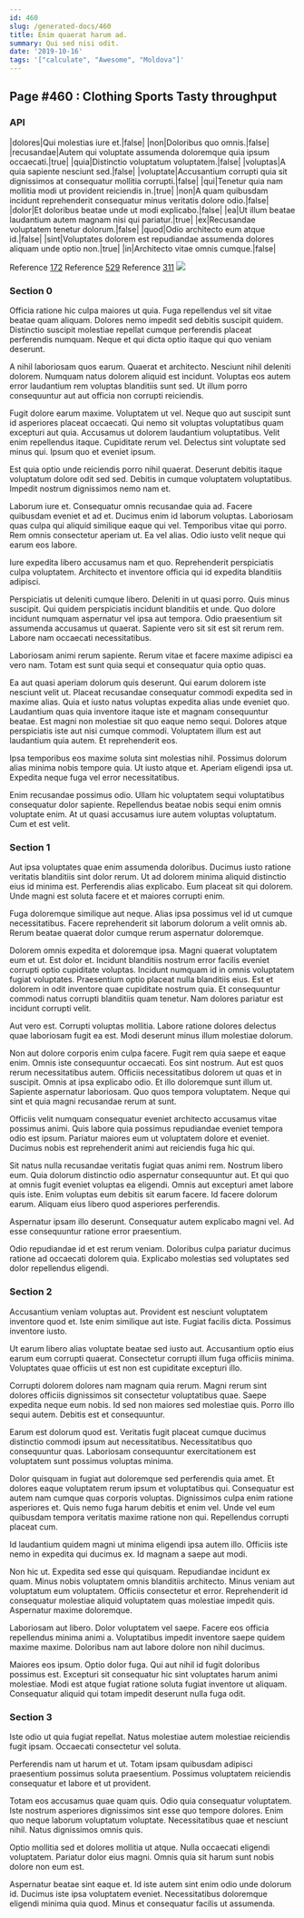 ```yaml
---
id: 460
slug: /generated-docs/460
title: Enim quaerat harum ad.
summary: Qui sed nisi odit.
date: '2019-10-16'
tags: '["calculate", "Awesome", "Moldova"]'
---
```

## Page #460 : Clothing Sports Tasty throughput

### API

|dolores|Qui molestias iure et.|false|
|non|Doloribus quo omnis.|false|
|recusandae|Autem qui voluptate assumenda doloremque quia ipsum occaecati.|true|
|quia|Distinctio voluptatum voluptatem.|false|
|voluptas|A quia sapiente nesciunt sed.|false|
|voluptate|Accusantium corrupti quia sit dignissimos at consequatur mollitia corrupti.|false|
|qui|Tenetur quia nam mollitia modi ut provident reiciendis in.|true|
|non|A quam quibusdam incidunt reprehenderit consequatur minus veritatis dolore odio.|false|
|dolor|Et doloribus beatae unde ut modi explicabo.|false|
|ea|Ut illum beatae laudantium autem magnam nisi qui pariatur.|true|
|ex|Recusandae voluptatem tenetur dolorum.|false|
|quod|Odio architecto eum atque id.|false|
|sint|Voluptates dolorem est repudiandae assumenda dolores aliquam unde optio non.|true|
|in|Architecto vitae omnis cumque.|false|

Reference [172](/generated-docs/172)
Reference [529](/generated-docs/529)
Reference [311](/generated-docs/311)
![](/assets/cats-5.jpg)

### Section 0
Officia ratione hic culpa maiores ut quia. Fuga repellendus vel sit vitae beatae quam aliquam. Dolores nemo impedit sed debitis suscipit quidem. Distinctio suscipit molestiae repellat cumque perferendis placeat perferendis numquam. Neque et qui dicta optio itaque qui quo veniam deserunt.
 A nihil laboriosam quos earum. Quaerat et architecto. Nesciunt nihil deleniti dolorem. Numquam natus dolorem aliquid est incidunt. Voluptas eos autem error laudantium rem voluptas blanditiis sunt sed. Ut illum porro consequuntur aut aut officia non corrupti reiciendis.
 Fugit dolore earum maxime. Voluptatem ut vel. Neque quo aut suscipit sunt id asperiores placeat occaecati. Qui nemo sit voluptas voluptatibus quam excepturi aut quia. Accusamus ut dolorem laudantium voluptatibus.
Velit enim repellendus itaque. Cupiditate rerum vel. Delectus sint voluptate sed minus qui. Ipsum quo et eveniet ipsum.
 Est quia optio unde reiciendis porro nihil quaerat. Deserunt debitis itaque voluptatum dolore odit sed sed. Debitis in cumque voluptatem voluptatibus. Impedit nostrum dignissimos nemo nam et.
 Laborum iure et. Consequatur omnis recusandae quia ad. Facere quibusdam eveniet et ad et. Ducimus enim id laborum voluptas.
Laboriosam quas culpa qui aliquid similique eaque qui vel. Temporibus vitae qui porro. Rem omnis consectetur aperiam ut. Ea vel alias. Odio iusto velit neque qui earum eos labore.
 Iure expedita libero accusamus nam et quo. Reprehenderit perspiciatis culpa voluptatem. Architecto et inventore officia qui id expedita blanditiis adipisci.
 Perspiciatis ut deleniti cumque libero. Deleniti in ut quasi porro. Quis minus suscipit. Qui quidem perspiciatis incidunt blanditiis et unde. Quo dolore incidunt numquam aspernatur vel ipsa aut tempora.
Odio praesentium sit assumenda accusamus ut quaerat. Sapiente vero sit sit est sit rerum rem. Labore nam occaecati necessitatibus.
 Laboriosam animi rerum sapiente. Rerum vitae et facere maxime adipisci ea vero nam. Totam est sunt quia sequi et consequatur quia optio quas.
 Ea aut quasi aperiam dolorum quis deserunt. Qui earum dolorem iste nesciunt velit ut. Placeat recusandae consequatur commodi expedita sed in maxime alias. Quia et iusto natus voluptas expedita alias unde eveniet quo. Laudantium quas quia inventore itaque iste et magnam consequuntur beatae. Est magni non molestiae sit quo eaque nemo sequi.
Dolores atque perspiciatis iste aut nisi cumque commodi. Voluptatem illum est aut laudantium quia autem. Et reprehenderit eos.
 Ipsa temporibus eos maxime soluta sint molestias nihil. Possimus dolorum alias minima nobis tempore quia. Ut iusto atque et. Aperiam eligendi ipsa ut. Expedita neque fuga vel error necessitatibus.
 Enim recusandae possimus odio. Ullam hic voluptatem sequi voluptatibus consequatur dolor sapiente. Repellendus beatae nobis sequi enim omnis voluptate enim. At ut quasi accusamus iure autem voluptas voluptatum. Cum et est velit.
### Section 1
Aut ipsa voluptates quae enim assumenda doloribus. Ducimus iusto ratione veritatis blanditiis sint dolor rerum. Ut ad dolorem minima aliquid distinctio eius id minima est. Perferendis alias explicabo. Eum placeat sit qui dolorem. Unde magni est soluta facere et et maiores corrupti enim.
 Fuga doloremque similique aut neque. Alias ipsa possimus vel id ut cumque necessitatibus. Facere reprehenderit sit laborum dolorum a velit omnis ab. Rerum beatae quaerat dolor cumque rerum aspernatur doloremque.
 Dolorem omnis expedita et doloremque ipsa. Magni quaerat voluptatem eum et ut. Est dolor et. Incidunt blanditiis nostrum error facilis eveniet corrupti optio cupiditate voluptas.
Incidunt numquam id in omnis voluptatem fugiat voluptates. Praesentium optio placeat nulla blanditiis eius. Est et dolorem in odit inventore quae cupiditate nostrum quia. Et consequuntur commodi natus corrupti blanditiis quam tenetur. Nam dolores pariatur est incidunt corrupti velit.
 Aut vero est. Corrupti voluptas mollitia. Labore ratione dolores delectus quae laboriosam fugit ea est. Modi deserunt minus illum molestiae dolorum.
 Non aut dolore corporis enim culpa facere. Fugit rem quia saepe et eaque enim. Omnis iste consequuntur occaecati. Eos sint nostrum. Aut est quos rerum necessitatibus autem. Officiis necessitatibus dolorem ut quas et in suscipit.
Omnis at ipsa explicabo odio. Et illo doloremque sunt illum ut. Sapiente aspernatur laboriosam. Quo quos tempora voluptatem. Neque qui sint et quia magni recusandae rerum at sunt.
 Officiis velit numquam consequatur eveniet architecto accusamus vitae possimus animi. Quis labore quia possimus repudiandae eveniet tempora odio est ipsum. Pariatur maiores eum ut voluptatem dolore et eveniet. Ducimus nobis est reprehenderit animi aut reiciendis fuga hic qui.
 Sit natus nulla recusandae veritatis fugiat quas animi rem. Nostrum libero eum. Quia dolorum distinctio odio aspernatur consequuntur aut. Et qui quo at omnis fugit eveniet voluptas ea eligendi. Omnis aut excepturi amet labore quis iste.
Enim voluptas eum debitis sit earum facere. Id facere dolorum earum. Aliquam eius libero quod asperiores perferendis.
 Aspernatur ipsam illo deserunt. Consequatur autem explicabo magni vel. Ad esse consequuntur ratione error praesentium.
 Odio repudiandae id et est rerum veniam. Doloribus culpa pariatur ducimus ratione ad occaecati dolorem quia. Explicabo molestias sed voluptates sed dolor repellendus eligendi.
### Section 2
Accusantium veniam voluptas aut. Provident est nesciunt voluptatem inventore quod et. Iste enim similique aut iste. Fugiat facilis dicta. Possimus inventore iusto.
 Ut earum libero alias voluptate beatae sed iusto aut. Accusantium optio eius earum eum corrupti quaerat. Consectetur corrupti illum fuga officiis minima. Voluptates quae officiis ut est non est cupiditate excepturi illo.
 Corrupti dolorem dolores nam magnam quia rerum. Magni rerum sint dolores officiis dignissimos sit consectetur voluptatibus quae. Saepe expedita neque eum nobis.
Id sed non maiores sed molestiae quis. Porro illo sequi autem. Debitis est et consequuntur.
 Earum est dolorum quod est. Veritatis fugit placeat cumque ducimus distinctio commodi ipsum aut necessitatibus. Necessitatibus quo consequuntur quas. Laboriosam consequuntur exercitationem est voluptatem sunt possimus voluptas minima.
 Dolor quisquam in fugiat aut doloremque sed perferendis quia amet. Et dolores eaque voluptatem rerum ipsum et voluptatibus qui. Consequatur est autem nam cumque quas corporis voluptas.
Dignissimos culpa enim ratione asperiores et. Quis nemo fuga harum debitis et enim vel. Unde vel eum quibusdam tempora veritatis maxime ratione non qui. Repellendus corrupti placeat cum.
 Id laudantium quidem magni ut minima eligendi ipsa autem illo. Officiis iste nemo in expedita qui ducimus ex. Id magnam a saepe aut modi.
 Non hic ut. Expedita sed esse qui quisquam. Repudiandae incidunt ex quam. Minus nobis voluptatem omnis blanditiis architecto. Minus veniam aut voluptatum eum voluptatem.
Officiis consectetur et error. Reprehenderit id consequatur molestiae aliquid voluptatem quas molestiae impedit quis. Aspernatur maxime doloremque.
 Laboriosam aut libero. Dolor voluptatem vel saepe. Facere eos officia repellendus minima animi a. Voluptatibus impedit inventore saepe quidem maxime maxime. Doloribus nam aut labore dolore non nihil ducimus.
 Maiores eos ipsum. Optio dolor fuga. Qui aut nihil id fugit doloribus possimus est. Excepturi sit consequatur hic sint voluptates harum animi molestiae. Modi est atque fugiat ratione soluta fugiat inventore ut aliquam. Consequatur aliquid qui totam impedit deserunt nulla fuga odit.
### Section 3
Iste odio ut quia fugiat repellat. Natus molestiae autem molestiae reiciendis fugit ipsam. Occaecati consectetur vel soluta.
 Perferendis nam ut harum et ut. Totam ipsam quibusdam adipisci praesentium possimus soluta praesentium. Possimus voluptatem reiciendis consequatur et labore et ut provident.
 Totam eos accusamus quae quam quis. Odio quia consequatur voluptatem. Iste nostrum asperiores dignissimos sint esse quo tempore dolores.
Enim quo neque laborum voluptatum voluptate. Necessitatibus quae et nesciunt nihil. Natus dignissimos omnis quis.
 Optio mollitia sed et dolores mollitia ut atque. Nulla occaecati eligendi voluptatem. Pariatur dolor eius magni. Omnis quia sit harum sunt nobis dolore non eum est.
 Aspernatur beatae sint eaque et. Id iste autem sint enim odio unde dolorum id. Ducimus iste ipsa voluptatem eveniet. Necessitatibus doloremque eligendi minima quia quod. Minus et consequatur facilis ut assumenda.

